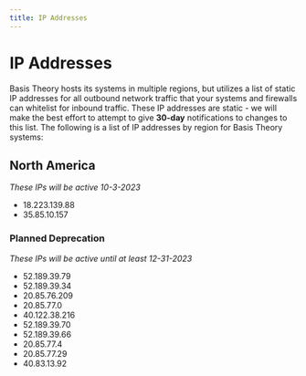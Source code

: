 ```yaml
---
title: IP Addresses
---
```


# IP Addresses

Basis Theory hosts its systems in multiple regions, but utilizes a list of static IP addresses for all outbound network traffic that your systems and firewalls can whitelist for inbound traffic.
These IP addresses are static - we will make the best effort to attempt to give **30-day** notifications to changes to this list.
The following is a list of IP addresses by region for Basis Theory systems:

## North America
*These IPs will be active 10-3-2023*

- 18.223.139.88 
- 35.85.10.157

### Planned Deprecation
*These IPs will be active until at least 12-31-2023*

- 52.189.39.79 
- 52.189.39.34
- 20.85.76.209
- 20.85.77.0
- 40.122.38.216
- 52.189.39.70
- 52.189.39.66
- 20.85.77.4
- 20.85.77.29
- 40.83.13.92
